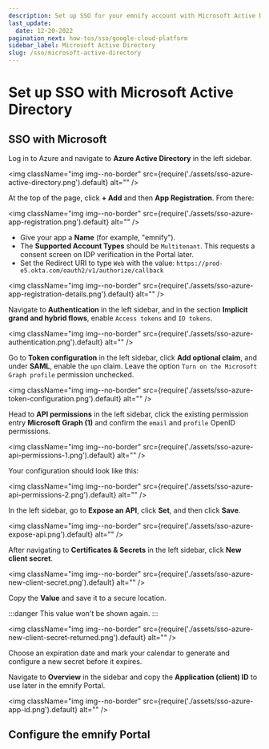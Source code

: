 ```yaml
---
description: Set up SSO for your emnify account with Microsoft Active Directory
last_update:
  date: 12-20-2022
pagination_next: how-tos/sso/google-cloud-platform
sidebar_label: Microsoft Active Directory
slug: /sso/microsoft-active-directory
---
```


# Set up SSO with Microsoft Active Directory


<SsoIntroductionPartial
  provider="Microsoft Business"
  prereq="An Azure Subscription with an Active Directory license"
  platform="Azure"
/>

## SSO with Microsoft

Log in to Azure and navigate to **Azure Active Directory** in the left sidebar.

<img
  className="img img--no-border"
  src={require('./assets/sso-azure-active-directory.png').default}
  alt=""
/>

At the top of the page, click **+ Add** and then **App Registration**.
From there:

<img
  className="img img--no-border"
  src={require('./assets/sso-azure-app-registration.png').default}
  alt=""
/>

- Give your app a **Name** (for example, "emnify").
- The **Supported Account Types** should be `Multitenant`.
This requests a consent screen on IDP verification in the Portal later.
- Set the Redirect URI to type `Web` with the value: `https://prod-e5.okta.com/oauth2/v1/authorize/callback`

<img
  className="img img--no-border"
  src={require('./assets/sso-azure-app-registration-details.png').default}
  alt=""
/>

Navigate to **Authentication** in the left sidebar, and in the section **Implicit grand and hybrid flows**, enable `Access tokens` and `ID tokens`.

<img
  className="img img--no-border"
  src={require('./assets/sso-azure-authentication.png').default}
  alt=""
/>

Go to **Token configuration** in the left sidebar, click **Add optional claim**, and under **SAML**, enable the `upn` claim.
Leave the option `Turn on the Microsoft Graph profile` permission unchecked.

<img
  className="img img--no-border"
  src={require('./assets/sso-azure-token-configuration.png').default}
  alt=""
/>

Head to **API permissions** in the left sidebar, click the existing permission entry **Microsoft Graph (1)** and confirm the `email` and `profile` OpenID permissions.

<img
  className="img img--no-border"
  src={require('./assets/sso-azure-api-permissions-1.png').default}
  alt=""
/>

Your configuration should look like this:

<img
  className="img img--no-border"
  src={require('./assets/sso-azure-api-permissions-2.png').default}
  alt=""
/>

In the left sidebar, go to **Expose an API**, click **Set**, and then click **Save**.

<img
  className="img img--no-border"
  src={require('./assets/sso-azure-expose-api.png').default}
  alt=""
/>

After navigating to **Certificates & Secrets** in the left sidebar, click **New client secret**.

<img
  className="img img--no-border"
  src={require('./assets/sso-azure-new-client-secret.png').default}
  alt=""
/>

Copy the **Value** and save it to a secure location.

:::danger
This value won't be shown again.
:::

<img
  className="img img--no-border"
  src={require('./assets/sso-azure-new-client-secret-returned.png').default}
  alt=""
/>

Choose an expiration date and mark your calendar to generate and configure a new secret before it expires.

Navigate to **Overview** in the sidebar and copy the **Application (client) ID** to use later in the emnify Portal.

<img
  className="img img--no-border"
  src={require('./assets/sso-azure-app-id.png').default}
  alt=""
/>

## Configure the emnify Portal

<PortalConfigurationPartial provider="Microsoft" />
